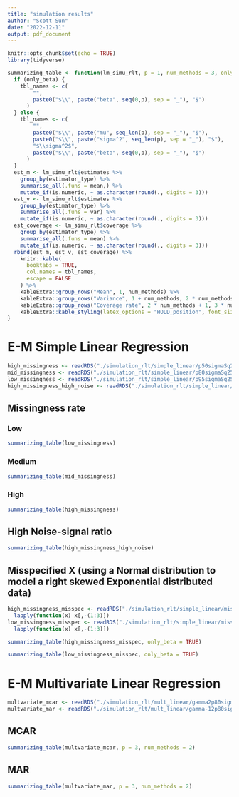 ```yaml
---
title: "simulation results"
author: "Scott Sun"
date: "2022-12-11"
output: pdf_document
---
```


```r
knitr::opts_chunk$set(echo = TRUE)
library(tidyverse)
```

```r
summarizing_table <- function(lm_simu_rlt, p = 1, num_methods = 3, only_beta = FALSE) {
  if (only_beta) {
    tbl_names <- c(
        "",
        paste0("$\\", paste("beta", seq(0,p), sep = "_"), "$")
      )
  } else {
    tbl_names <- c(
        "",
        paste0("$\\", paste("mu", seq_len(p), sep = "_"), "$"),
        paste0("$\\", paste("sigma^2", seq_len(p), sep = "_"), "$"),
        "$\\sigma^2$",
        paste0("$\\", paste("beta", seq(0,p), sep = "_"), "$")
      )
  }
  est_m <- lm_simu_rlt$estimates %>%
    group_by(estimator_type) %>%
    summarise_all(.funs = mean,) %>%
    mutate_if(is.numeric, ~ as.character(round(., digits = 3)))
  est_v <- lm_simu_rlt$estimates %>%
    group_by(estimator_type) %>%
    summarise_all(.funs = var) %>%
    mutate_if(is.numeric, ~ as.character(round(., digits = 3)))
  est_coverage <- lm_simu_rlt$coverage %>%
    group_by(estimator_type) %>%
    summarise_all(.funs = mean) %>%
    mutate_if(is.numeric, ~ as.character(round(., digits = 3)))
  rbind(est_m, est_v, est_coverage) %>%
    knitr::kable(
      booktabs = TRUE,
      col.names = tbl_names,
      escape = FALSE
    ) %>%
    kableExtra::group_rows("Mean", 1, num_methods) %>%
    kableExtra::group_rows("Variance", 1 + num_methods, 2 * num_methods) %>%
    kableExtra::group_rows("Coverage rate", 2 * num_methods + 1, 3 * num_methods) %>%
    kableExtra::kable_styling(latex_options = "HOLD_position", font_size = 7)
}
```

# E-M Simple Linear Regression

```r
high_missingness <- readRDS("./simulation_rlt/simple_linear/p50sigmaSq25.rds")
mid_missingness <- readRDS("./simulation_rlt/simple_linear/p80sigmaSq25.rds")
low_missingness <- readRDS("./simulation_rlt/simple_linear/p95sigmaSq25.rds")
high_missingness_high_noise <- readRDS("./simulation_rlt/simple_linear/p50sigmaSq100.rds")
```

## Missingness rate
### Low
```r
summarizing_table(low_missingness)
```

### Medium
```r
summarizing_table(mid_missingness)
```

### High
```r
summarizing_table(high_missingness)
```
## High Noise-signal ratio
```r
summarizing_table(high_missingness_high_noise)
```

## Misspecified X (using a Normal distribution to model a right skewed Exponential distributed data)

```r
high_missingness_misspec <- readRDS("./simulation_rlt/simple_linear/misspecp50sigmaSq25.rds") %>% 
  lapply(function(x) x[,-(1:3)])
low_missingness_misspec <- readRDS("./simulation_rlt/simple_linear/misspecp95sigmaSq25.rds") %>% 
  lapply(function(x) x[,-(1:3)])
```

```r
summarizing_table(high_missingness_misspec, only_beta = TRUE)
```

```r
summarizing_table(low_missingness_misspec, only_beta = TRUE)
```

# E-M Multivariate Linear Regression

```r
multvariate_mcar <- readRDS("./simulation_rlt/mult_linear/gamma2p80sigmaSq25.rds")
multvariate_mar <- readRDS("./simulation_rlt/mult_linear/gamma-12p80sigmaSq25.rds")
```

## MCAR

```r
summarizing_table(multvariate_mcar, p = 3, num_methods = 2)
```

## MAR

```r
summarizing_table(multvariate_mar, p = 3, num_methods = 2)
```
